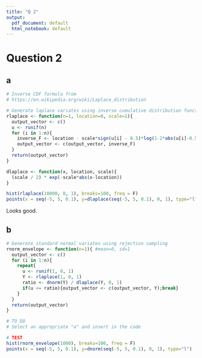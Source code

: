 ```yaml
---
title: "Q 2"
output:
  pdf_document: default
  html_notebook: default
---
```


# Question 2

## a
```r
# Inverse CDF formula from
# https://en.wikipedia.org/wiki/Laplace_distribution

# Generate laplace variates using inverse cumulative distribution function
rlaplace <- function(n=1, location=0, scale=1){
  output_vector <- c()
  u <- runif(n)
  for (i in 1:n){
    inverse_F <- location - scale*sign(u[i] - 0.5)*log(1-2*abs(u[i]-0.5))
    output_vector <- c(output_vector, inverse_F)
  }
  return(output_vector)
}

dlaplace <- function(x, location, scale){
  (scale / 2) * exp(-scale*abs(x-location))
}
```


```r
hist(rlaplace(10000, 0, 1), breaks=100, freq = F)
points(x = seq(-5, 5, 0.1), y=dlaplace(seq(-5, 5, 0.1), 0, 1), type="l")
```

Looks good.

## b

```r
# Generate standard normal variates using rejection sampling
rnorm_envelope <- function(n=1){ #mean=0, sd=1
  output_vector <- c()
  for (i in 1:n){
    repeat{
      u <- runif(1, 0, 1)
      Y <- rlaplace(1, 0, 1)
      ratio <- dnorm(Y) / dlaplace(Y, 0, 1)
      if(u <= ratio){output_vector <- c(output_vector, Y);break}
    }
  }
  return(output_vector)
}

# TO DO
# Select an appropriate "a" and insert in the code

# TEST
hist(rnorm_envelope(1000), breaks=100, freq = F)
points(x = seq(-5, 5, 0.1), y=dnorm(seq(-5, 5, 0.1), 0, 1), type="l")
```





